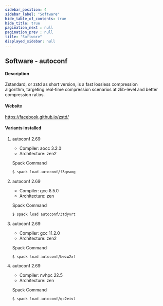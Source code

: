 ```yaml
---
sidebar_position: 4
sidebar_label: "Software"
hide_table_of_contents: true
hide_title: true
pagination_next : null
pagination_prev : null
title: "Software"
displayed_sidebar: null
---
```


## Software - autoconf


#### Description
Zstandard, or zstd as short version, is a fast lossless compression algorithm, targeting real-time compression scenarios at zlib-level and better compression ratios.

#### Website
https://facebook.github.io/zstd/

#### Variants installed

1. autoconf 2.69

    - Compiler: aocc 3.2.0
    - Architecture: zen2

    Spack Command
    ```bash
    $ spack load autoconf/f3qvaog
    ```

2. autoconf 2.69

    - Compiler: gcc 8.5.0
    - Architecture: zen

    Spack Command
    ```bash
    $ spack load autoconf/3tdyvrt
    ```

3. autoconf 2.69

    - Compiler: gcc 11.2.0
    - Architecture: zen2

    Spack Command
    ```bash
    $ spack load autoconf/bwzw2xf
    ```

4. autoconf 2.69

    - Compiler: nvhpc 22.5
    - Architecture: zen

    Spack Command
    ```bash
    $ spack load autoconf/qc2eivl
    ```

